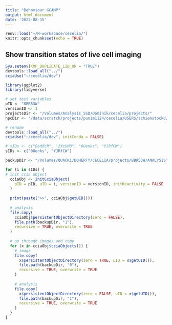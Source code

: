```yaml
---
title: "Behaviour GCAMP"
output: html_document
date: '2022-08-15'
---
```


```r
renv::load("~/R-workspace/cecelia/")
knitr::opts_chunk$set(echo = TRUE)
```

## Show transition states of live cell imaging

```r
Sys.setenv(KMP_DUPLICATE_LIB_OK = "TRUE")
devtools::load_all("../")
cciaUse("~/cecelia/dev")

library(ggplot2)
library(tidyverse)
```

```r
# set test variables
pID <- "8BR53W"
versionID <- 1
projectsDir <- "/Volumes/Analysis_SSD/Dominik/cecelia/projects/"
hpcDir <- "/data/scratch/projects/punim1124/cecelia/USERS/schienstockd/"
```

```r
# rename
devtools::load_all("../")
cciaUse("~/cecelia/dev", initConda = FALSE)

# sIDs <- c("BeddcR", "ZXcUMO", "0Oenks", "YJRfCW")
sIDs <- c("0Oenks", "YJRfCW")

backupDir <- "/Volumes/QUACK1/DOHERTY/CECELIA/projects/8BR53W/ANALYSIS"

for (i in sIDs) {
# init ccia object
  cciaObj <- initCciaObject(
    pID = pID, uID = i, versionID = versionID, initReactivity = FALSE
  )
  
  print(paste(">>", cciaObj$getUID()))
  
  # analysis
  file.copy(
    cciaObj$persistentObjectDirectory(zero = FALSE),
    file.path(backupDir, "1"),
    recursive = TRUE, overwrite = TRUE
  )
  
  # go through images and copy 
  for (x in cciaObj$cciaObjects()) {
    # image
    file.copy(
      x$persistentObjectDirectory(zero = TRUE, uID = x$getUID()),
      file.path(backupDir, "0"),
      recursive = TRUE, overwrite = TRUE
    )
    
    # analysis
    file.copy(
      x$persistentObjectDirectory(zero = FALSE, uID = x$getUID()),
      file.path(backupDir, "1"),
      recursive = TRUE, overwrite = TRUE
    )
  }
}
```